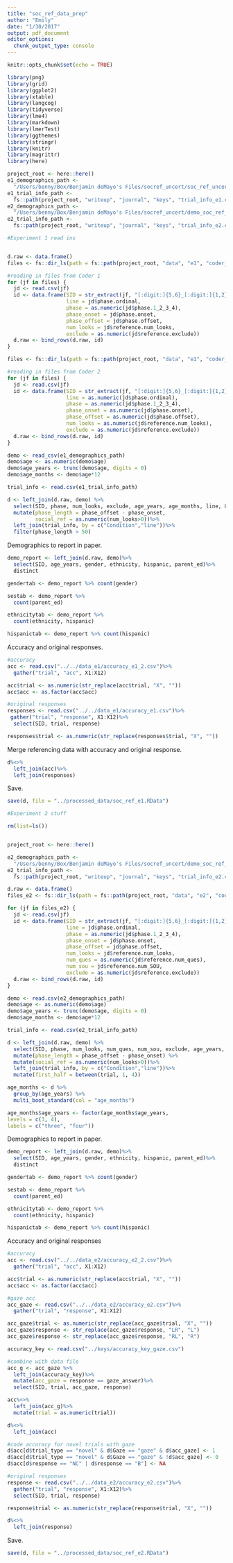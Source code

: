 ```yaml
---
title: "soc_ref_data_prep"
author: "Emily"
date: "1/30/2017"
output: pdf_document
editor_options: 
  chunk_output_type: console
---
```


```r
knitr::opts_chunk$set(echo = TRUE)
```

```r
library(png)
library(grid)
library(ggplot2)
library(xtable)
library(langcog)
library(tidyverse)
library(lme4)
library(markdown)
library(lmerTest)
library(ggthemes)
library(stringr)
library(knitr)
library(magrittr)
library(here)

project_root <- here::here()
e1_demographics_path <- 
  "/Users/benny/Box/Benjamin deMayo's Files/socref_uncert/soc_ref_uncertainty_EH_demo2016_E1.csv"
e1_trial_info_path <- 
  fs::path(project_root, "writeup", "journal", "keys", "trial_info_e1.csv")
e2_demographics_path <- 
  "/Users/benny/Box/Benjamin deMayo's Files/socref_uncert/demo_soc_ref_uncert_exp2.csv"
e2_trial_info_path <- 
  fs::path(project_root, "writeup", "journal", "keys", "trial_info_e2.csv")
```

```r

#Experiment 1 read ins 


d.raw <- data.frame()
files <- fs::dir_ls(path = fs::path(project_root, "data", "e1", "coder_1"))

#reading in files from Coder 1
for (jf in files) {
  jd <- read.csv(jf)
  id <- data.frame(SID = str_extract(jf, "[:digit:]{5,6}_[:digit:]{1,2}"),
                   line = jd$phase.ordinal,
                   phase = as.numeric(jd$phase.1_2_3_4),
                   phase_onset = jd$phase.onset,
                   phase_offset = jd$phase.offset, 
                   num_looks = jd$reference.num_looks,
                   exclude = as.numeric(jd$reference.exclude))
  d.raw <- bind_rows(d.raw, id)
}

files <- fs::dir_ls(path = fs::path(project_root, "data", "e1", "coder_2"))

#reading in files from Coder 2
for (jf in files) {
  jd <- read.csv(jf)
  id <- data.frame(SID = str_extract(jf, "[:digit:]{5,6}_[:digit:]{1,2}"),
                   line = as.numeric(jd$phase.ordinal),
                   phase = as.numeric(jd$phase.1_2_3_4),
                   phase_onset = as.numeric(jd$phase.onset),
                   phase_offset = as.numeric(jd$phase.offset), 
                   num_looks = as.numeric(jd$reference.num_looks),
                   exclude = as.numeric(jd$reference.exclude))
  d.raw <- bind_rows(d.raw, id)
}
```

```r
demo <- read_csv(e1_demographics_path) 
demo$age <- as.numeric(demo$age)
demo$age_years <- trunc(demo$age, digits = 0)
demo$age_months <- demo$age*12

trial_info <- read.csv(e1_trial_info_path)
```

```r
d <- left_join(d.raw, demo) %>%
  select(SID, phase, num_looks, exclude, age_years, age_months, line, Condition, phase_onset, phase_offset) %>%
  mutate(phase_length = phase_offset - phase_onset,
         social_ref = as.numeric(num_looks>0))%>%
  left_join(trial_info, by = c("Condition","line"))%>%
  filter(phase_length > 50)
```

Demographics to report in paper.

```r
demo_report <- left_join(d.raw, demo)%>%
  select(SID, age_years, gender, ethnicity, hispanic, parent_ed)%>%
  distinct

gendertab <- demo_report %>% count(gender)

sestab <- demo_report %>%
  count(parent_ed)

ethnicitytab <- demo_report %>%
  count(ethnicity, hispanic)

hispanictab <- demo_report %>% count(hispanic)
```

Accuracy and original responses.

```r
#accuracy
acc <- read.csv("../../data_e1/accuracy_e1_2.csv")%>%
  gather("trial", "acc", X1:X12)

acc$trial <- as.numeric(str_replace(acc$trial, "X", ""))
acc$acc <- as.factor(acc$acc)

#original responses
responses <- read.csv("../../data_e1/accuracy_e1.csv")%>%
 gather("trial", "response", X1:X12)%>%
  select(SID, trial, response)

responses$trial <- as.numeric(str_replace(responses$trial, "X", ""))
```

Merge referencing data with accuracy and original response.
```r
d%<>%
  left_join(acc)%>%
  left_join(responses)
```

Save.
```r
save(d, file = "../processed_data/soc_ref_e1.RData")
```

```r

#Experiment 2 stuff

rm(list=ls())


project_root <- here::here()

e2_demographics_path <- 
  "/Users/benny/Box/Benjamin deMayo's Files/socref_uncert/demo_soc_ref_uncert_exp2.csv"
e2_trial_info_path <- 
  fs::path(project_root, "writeup", "journal", "keys", "trial_info_e2.csv")

d.raw <- data.frame()
files_e2 <- fs::dir_ls(path = fs::path(project_root, "data", "e2", "coder_1"))

for (jf in files_e2) {
  jd <- read.csv(jf)
  id <- data.frame(SID = str_extract(jf, "[:digit:]{5,6}_[:digit:]{1,2}"),
                   line = jd$phase.ordinal,
                   phase = as.numeric(jd$phase.1_2_3_4),
                   phase_onset = jd$phase.onset,
                   phase_offset = jd$phase.offset, 
                   num_looks = jd$reference.num_looks,
                   num_ques = as.numeric(jd$reference.num_ques),
                   num_sou = jd$reference.num_SOU,
                   exclude = as.numeric(jd$reference.exclude))
  d.raw <- bind_rows(d.raw, id)
}
```

```r
demo <- read.csv(e2_demographics_path) 
demo$age <- as.numeric(demo$age)
demo$age_years <- trunc(demo$age, digits = 0)
demo$age_months <- demo$age*12

trial_info <- read.csv(e2_trial_info_path)
```

```r
d <- left_join(d.raw, demo) %>%
  select(SID, phase, num_looks, num_ques, num_sou, exclude, age_years, age_months, line, Condition, Gaze, phase_onset, phase_offset) %>%
  mutate(phase_length = phase_offset - phase_onset) %>%
  mutate(social_ref = as.numeric(num_looks>0))%>%
  left_join(trial_info, by = c("Condition","line"))%>%
  mutate(first_half = between(trial, 1, 4))

age_months <- d %>%
  group_by(age_years) %>%
  multi_boot_standard(col = "age_months")

age_months$age_years <- factor(age_months$age_years,
levels = c(3, 4),
labels = c("three", "four"))
```

Demographics to report in paper.

```r
demo_report <- left_join(d.raw, demo)%>%
  select(SID, age_years, gender, ethnicity, hispanic, parent_ed)%>%
  distinct

gendertab <- demo_report %>% count(gender)

sestab <- demo_report %>%
  count(parent_ed)

ethnicitytab <- demo_report %>%
  count(ethnicity, hispanic)

hispanictab <- demo_report %>% count(hispanic)
```

Accuracy and original responses

```r
#accuracy
acc <- read.csv("../../data_e2/accuracy_e2_2.csv")%>%
  gather("trial", "acc", X1:X12)

acc$trial <- as.numeric(str_replace(acc$trial, "X", ""))
acc$acc <- as.factor(acc$acc)

#gaze acc
acc_gaze <- read.csv("../../data_e2/accuracy_e2.csv")%>%
  gather("trial", "response", X1:X12)

acc_gaze$trial <- as.numeric(str_replace(acc_gaze$trial, "X", ""))
acc_gaze$response <- str_replace(acc_gaze$response, "LR", "L")
acc_gaze$response <- str_replace(acc_gaze$response, "RL", "R")  

accuracy_key <- read.csv("../keys/accuracy_key_gaze.csv")

#combine with data file
acc_g <- acc_gaze %>%
  left_join(accuracy_key)%>%
  mutate(acc_gaze = response == gaze_answer)%>%
  select(SID, trial, acc_gaze, response)

acc%<>%
  left_join(acc_g)%>%
  mutate(trial = as.numeric(trial))

d%<>%
  left_join(acc)

#code accuracy for novel trials with gaze
d$acc[d$trial_type == "novel" & d$Gaze == "gaze" & d$acc_gaze] <- 1
d$acc[d$trial_type == "novel" & d$Gaze == "gaze" & !d$acc_gaze] <- 0
d$acc[d$response == "NC" | d$response == "B"] <- NA

#original responses
response <- read.csv("../../data_e2/accuracy_e2.csv")%>%
  gather("trial", "response", X1:X12)%>%
  select(SID, trial, response)

response$trial <- as.numeric(str_replace(response$trial, "X", ""))

d%<>%
  left_join(response)
```

Save.
```r
save(d, file = "../processed_data/soc_ref_e2.RData")
```

